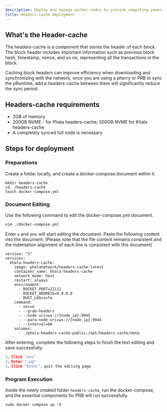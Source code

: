 ```yaml
---
description: Deploy and manage worker nodes to provide computing power on Phala Network.
title: Headers-cache deployment
---
```



## What's the Header-cache

The headers-cache is a component that stores the header of each block. The block header includes important information such as previous block hash, timestamp, nonce, and so on, representing all the transactions in the block.

Caching block headers can improve efficiency when downloading and synchronizing with the network, once you are using a pherry or PRB to sync the pRuntime, add a headers-cache between them will significantly reduce the sync period.

## Headers-cache requirements

* 2GB of memory
* 200GB NVME - for Phala headers-cache; 500GB NVME for Khala headers-cache
* A completely synced full node is necessary

## Steps for deployment

### Preparations

Create a folder locally, and create a docker-compose document within it.

```
mkdir headers-cache
cd ./headers-cache
touch docker-compose.yml
```

### Document Editing

Use the following command to edit the docker-compose.yml document.

```bash
vim ./docker-compose.yml 
```

Enter `a` and you will start editing the document. Paste the following content into the document. (Please note that the file content remains consistent and the indentation alignment of each line is consistent with this document)

```
version: "3"
services:
  khala-headers-cache:
    image: phalanetwork/headers-cache:latest
    container_name: khala-headers-cache
    network_mode: host
    restart: always
    environment:
      - ROCKET_PORT=22111
      - ROCKET_ADDRESS=0.0.0.0
      - RUST_LOG=info
    command:
      - serve
      - --grab-headers
      - --node-uri=ws://{node_ip}:9945
      - --para-node-uri=ws://{node_ip}:9944
      - --interval=60
    volumes:
      - ./phala-headers-cache-public:/opt/headers-cache/data
```

After entering, complete the following steps to finish the text editing and save successfully.

```javascript
1、Click "esc"
2、Enter ":wq"
3、Click "Enter"，quit the editing page
```

### Program Execution

Inside the newly created folder `headers-cache`, run the docker-compose, and the essential components for PRB will run successfully.

```
sudo docker compose up -d
```
